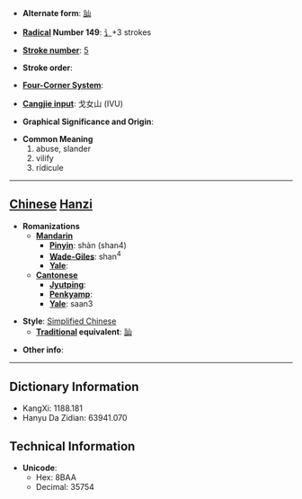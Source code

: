 * '''Alternate form''': [[訕]]

* '''[[Wiktionary:Chinese radical index| Radical]] Number 149''': [[Wiktionary:Chinese radical index 讠|讠]]+3 strokes

* '''[[Wiktionary:Chinese total strokes index|Stroke number]]''': [[Wiktionary:Chinese total strokes index 5|5]]

* '''Stroke order''': 

* '''[[Wiktionary:Chinese four corner index|Four-Corner System]]''': 

* '''[[Wiktionary:Chinese Cangjie index|Cangjie input]]''': 戈女山 (IVU)

* '''Graphical Significance and Origin''': 

* '''Common Meaning'''
*#abuse, slander
*# vilify
*# ridicule


----

== [[Chinese]] [[Hanzi]] ==

* '''Romanizations'''
** '''[[Mandarin]]'''
*** '''[[Pinyin]]''': shàn (shan4)
*** '''[[Wade-Giles]]''': shan<sup>4</sup>
*** '''[[Yale]]''': 
** '''[[Cantonese]]'''
*** '''[[Jyutping]]''':
*** '''[[Penkyamp]]''': 
*** '''[[Yale]]''': saan3

* '''Style''': [[Simplified Chinese]] 
** '''[[Traditional Chinese|Traditional]] equivalent''': [[訕]]

* '''Other info''': 

----

== Dictionary Information ==

* KangXi: 1188.181
* Hanyu Da Zidian: 63941.070

== Technical Information ==

* '''Unicode''':
** Hex: 8BAA
** Decimal: 35754